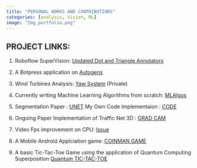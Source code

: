 ```yaml
---
title: "PERSONAL WORKS AND CONTRIBUTIONS"
categories: [analysis, Vision, ML]
image: "Img_portfolio.png"
---
```


**PROJECT LINKS**:
----

1. Roboflow SuperVision: [Updated Dot and Triangle Annotators](https://github.com/roboflow/supervision/issues/1285)

2. A Botpress application on [Autogens](https://arxiv.org/pdf/2308.08155.pdf)

2. Wind Turbines Analysis: [Yaw System](https://github.com/dsaha21/Yaw_System_Analysis) (Private)

3. Currently writing Machine Learning Algorithms from scratch: [MLAlgos](https://github.com/dsaha21/ML_Algos_from_scratch)

4. Segmentation Paper : [UNET](https://arxiv.org/pdf/1505.04597v1.pdf)
My Own Code Implementaion : [CODE](https://www.kaggle.com/driptosaha/semanticsegmentation-unet/edit)

5. Ongoing Paper Implementation of Traffic Net 3D : [GRAD CAM](https://arxiv.org/pdf/2109.09165)

6. Video Fps improvement on CPU: [Issue](https://github.com/roboflow/supervision/issues/1411)

7. A Mobile Android Applciation game:  [COINMAN GAME](https://github.com/dsaha21/Coinman_game) 

8. A basic Tic-Tac-Toe Game using the application of Quantum Computing Superposition [Quantum TIC-TAC-TOE](https://github.com/dsaha21/Q-TicTacToe)